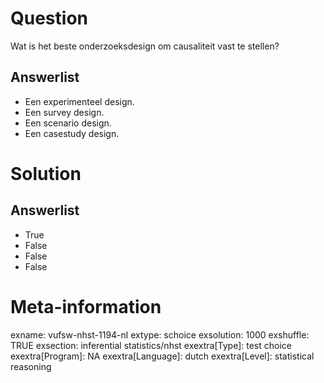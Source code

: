 Question
========
Wat is het beste onderzoeksdesign om causaliteit vast te stellen?

Answerlist
----------
* Een experimenteel design.
* Een survey design.
* Een scenario design.
* Een casestudy design.

Solution
========










Answerlist
----------
* True
* False
* False
* False

Meta-information
================
exname: vufsw-nhst-1194-nl
extype: schoice
exsolution: 1000
exshuffle: TRUE
exsection: inferential statistics/nhst
exextra[Type]: test choice
exextra[Program]: NA
exextra[Language]: dutch
exextra[Level]: statistical reasoning

